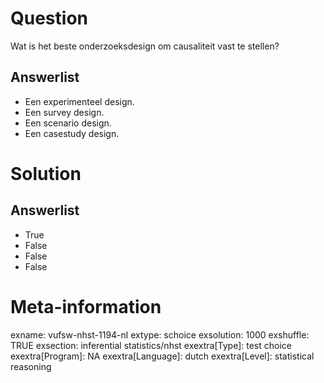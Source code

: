 Question
========
Wat is het beste onderzoeksdesign om causaliteit vast te stellen?

Answerlist
----------
* Een experimenteel design.
* Een survey design.
* Een scenario design.
* Een casestudy design.

Solution
========










Answerlist
----------
* True
* False
* False
* False

Meta-information
================
exname: vufsw-nhst-1194-nl
extype: schoice
exsolution: 1000
exshuffle: TRUE
exsection: inferential statistics/nhst
exextra[Type]: test choice
exextra[Program]: NA
exextra[Language]: dutch
exextra[Level]: statistical reasoning

